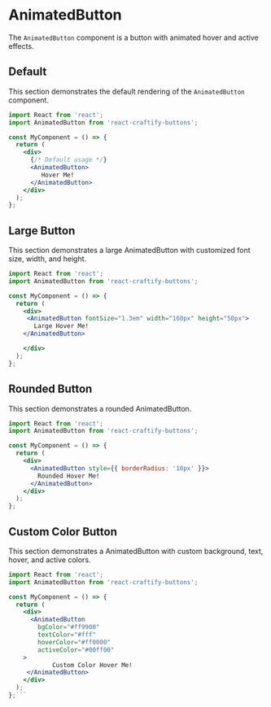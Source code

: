 
<Meta title="Buttons/AnimatedButton" component={AnimatedButton} />

# AnimatedButton

The `AnimatedButton` component is a button with animated hover and active effects.

## Default

This section demonstrates the default rendering of the `AnimatedButton` component.

```jsx
import React from 'react';
import AnimatedButton from 'react-craftify-buttons';

const MyComponent = () => {
  return (
    <div>
      {/* Default usage */}
      <AnimatedButton>
         Hover Me!
      </AnimatedButton>
    </div>
  );
};
```
## Large Button

This section demonstrates a large AnimatedButton with customized font size, width, and height.

```jsx
import React from 'react';
import AnimatedButton from 'react-craftify-buttons';

const MyComponent = () => {
  return (
    <div>
     <AnimatedButton fontSize="1.3em" width="160px" height="50px">
       Large Hover Me!
    </AnimatedButton>

    </div>
  );
};
```

## Rounded Button

This section demonstrates a rounded AnimatedButton.

```jsx
import React from 'react';
import AnimatedButton from 'react-craftify-buttons';

const MyComponent = () => {
  return (
    <div>
      <AnimatedButton style={{ borderRadius: '10px' }}>
        Rounded Hover Me!
      </AnimatedButton>
    </div>
  );
};
```

## Custom Color Button

This section demonstrates a AnimatedButton with custom background, text, hover, and active colors.

```jsx
import React from 'react';
import AnimatedButton from 'react-craftify-buttons';

const MyComponent = () => {
  return (
    <div>
      <AnimatedButton
        bgColor="#ff9900"
        textColor="#fff"
        hoverColor="#ff0000"
        activeColor="#00ff00"
    >
            Custom Color Hover Me!
     </AnimatedButton>
    </div>
  );
};```
